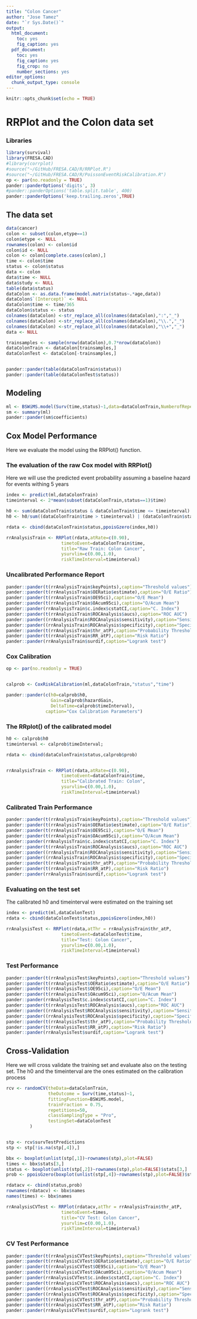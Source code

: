 ```yaml
---
title: "Colon Cancer"
author: "Jose Tamez"
date: "`r Sys.Date()`"
output:
  html_document: 
    toc: yes
    fig_caption: yes
  pdf_document: 
    toc: yes
    fig_caption: yes
    fig_crop: no
    number_sections: yes
editor_options:
  chunk_output_type: console
---
```


```r
knitr::opts_chunk$set(echo = TRUE)
```
# RRPlot and the Colon data set

### Libraries
```r
library(survival)
library(FRESA.CAD)
#library(corrplot)
#source("~/GitHub/FRESA.CAD/R/RRPlot.R")
#source("~/GitHub/FRESA.CAD/R/PoissonEventRiskCalibration.R")
op <- par(no.readonly = TRUE)
pander::panderOptions('digits', 3)
#pander::panderOptions('table.split.table', 400)
pander::panderOptions('keep.trailing.zeros',TRUE)


```
## The data set

```r
data(cancer)
colon <- subset(colon,etype==1)
colon$etype <- NULL
rownames(colon) <- colon$id
colon$id <- NULL
colon <- colon[complete.cases(colon),]
time <- colon$time
status <- colon$status
data <- colon
data$time <- NULL
data$study <- NULL
table(data$status)
dataColon <- as.data.frame(model.matrix(status~.*age,data))
dataColon$`(Intercept)` <- NULL
dataColon$time <- time/365
dataColon$status <- status
colnames(dataColon) <-str_replace_all(colnames(dataColon),":","_")
colnames(dataColon) <-str_replace_all(colnames(dataColon),"\\.","_")
colnames(dataColon) <-str_replace_all(colnames(dataColon),"\\+","_")
data <- NULL

trainsamples <- sample(nrow(dataColon),0.7*nrow(dataColon))
dataColonTrain <- dataColon[trainsamples,]
dataColonTest <- dataColon[-trainsamples,]


pander::pander(table(dataColonTrain$status))
pander::pander(table(dataColonTest$status))


```

## Modeling
```r
ml <- BSWiMS.model(Surv(time,status)~1,data=dataColonTrain,NumberofRepeats = 10)
sm <- summary(ml)
pander::pander(sm$coefficients)
```

## Cox Model Performance

Here we evaluate the model using the RRPlot() function.

### The evaluation of the raw Cox model with RRPlot()

Here we will use the predicted event probability assuming a baseline hazard for events withing 5 years

```r

index <- predict(ml,dataColonTrain)
timeinterval <- 2*mean(subset(dataColonTrain,status==1)$time)

h0 <- sum(dataColonTrain$status & dataColonTrain$time <= timeinterval)
h0 <- h0/sum((dataColonTrain$time > timeinterval) | (dataColonTrain$status==1))

rdata <- cbind(dataColonTrain$status,ppoisGzero(index,h0))

rrAnalysisTrain <- RRPlot(rdata,atRate=c(0.90),
                     timetoEvent=dataColonTrain$time,
                     title="Raw Train: Colon Cancer",
                     ysurvlim=c(0.00,1.0),
                     riskTimeInterval=timeinterval)

```


### Uncalibrated Performance Report

```r

pander::pander(t(rrAnalysisTrain$keyPoints),caption="Threshold values")
pander::pander(t(rrAnalysisTrain$OERatio$estimate),caption="O/E Ratio")
pander::pander(t(rrAnalysisTrain$OE95ci),caption="O/E Mean")
pander::pander(t(rrAnalysisTrain$OAcum95ci),caption="O/Acum Mean")
pander::pander(rrAnalysisTrain$c.index$cstatCI,caption="C. Index")
pander::pander(t(rrAnalysisTrain$ROCAnalysis$aucs),caption="ROC AUC")
pander::pander((rrAnalysisTrain$ROCAnalysis$sensitivity),caption="Sensitivity")
pander::pander((rrAnalysisTrain$ROCAnalysis$specificity),caption="Specificity")
pander::pander(t(rrAnalysisTrain$thr_atP),caption="Probability Thresholds")
pander::pander(t(rrAnalysisTrain$RR_atP),caption="Risk Ratio")
pander::pander(rrAnalysisTrain$surdif,caption="Logrank test")

```



### Cox Calibration

```r
op <- par(no.readonly = TRUE)


calprob <- CoxRiskCalibration(ml,dataColonTrain,"status","time")

pander::pander(c(h0=calprob$h0,
                 Gain=calprob$hazardGain,
                 DeltaTime=calprob$timeInterval),
               caption="Cox Calibration Parameters")

```

### The RRplot() of the calibrated model

```r
h0 <- calprob$h0
timeinterval <- calprob$timeInterval;

rdata <- cbind(dataColonTrain$status,calprob$prob)


rrAnalysisTrain <- RRPlot(rdata,atRate=c(0.90),
                     timetoEvent=dataColonTrain$time,
                     title="Calibrated Train: Colon",
                     ysurvlim=c(0.00,1.0),
                     riskTimeInterval=timeinterval)

```

### Calibrated Train Performance

```r

pander::pander(t(rrAnalysisTrain$keyPoints),caption="Threshold values")
pander::pander(t(rrAnalysisTrain$OERatio$estimate),caption="O/E Ratio")
pander::pander(t(rrAnalysisTrain$OE95ci),caption="O/E Mean")
pander::pander(t(rrAnalysisTrain$OAcum95ci),caption="O/Acum Mean")
pander::pander(rrAnalysisTrain$c.index$cstatCI,caption="C. Index")
pander::pander(t(rrAnalysisTrain$ROCAnalysis$aucs),caption="ROC AUC")
pander::pander((rrAnalysisTrain$ROCAnalysis$sensitivity),caption="Sensitivity")
pander::pander((rrAnalysisTrain$ROCAnalysis$specificity),caption="Specificity")
pander::pander(t(rrAnalysisTrain$thr_atP),caption="Probability Thresholds")
pander::pander(t(rrAnalysisTrain$RR_atP),caption="Risk Ratio")
pander::pander(rrAnalysisTrain$surdif,caption="Logrank test")

```

### Evaluating on the test set

The calibrated h0 and timeinterval were estimated on the training set

```r

index <- predict(ml,dataColonTest)
rdata <- cbind(dataColonTest$status,ppoisGzero(index,h0))

rrAnalysisTest <- RRPlot(rdata,atThr = rrAnalysisTrain$thr_atP,
                     timetoEvent=dataColonTest$time,
                     title="Test: Colon Cancer",
                     ysurvlim=c(0.00,1.0),
                     riskTimeInterval=timeinterval)

```

### Test Performance

```r

pander::pander(t(rrAnalysisTest$keyPoints),caption="Threshold values")
pander::pander(t(rrAnalysisTest$OERatio$estimate),caption="O/E Ratio")
pander::pander(t(rrAnalysisTest$OE95ci),caption="O/E Mean")
pander::pander(t(rrAnalysisTest$OAcum95ci),caption="O/Acum Mean")
pander::pander(rrAnalysisTest$c.index$cstatCI,caption="C. Index")
pander::pander(t(rrAnalysisTest$ROCAnalysis$aucs),caption="ROC AUC")
pander::pander((rrAnalysisTest$ROCAnalysis$sensitivity),caption="Sensitivity")
pander::pander((rrAnalysisTest$ROCAnalysis$specificity),caption="Specificity")
pander::pander(t(rrAnalysisTest$thr_atP),caption="Probability Thresholds")
pander::pander(t(rrAnalysisTest$RR_atP),caption="Risk Ratio")
pander::pander(rrAnalysisTest$surdif,caption="Logrank test")

```

## Cross-Validation

Here we will cross validate the training set and evaluate also on the testing set.
The h0 and the timeinterval are the ones estimated on the calibration process

```r

rcv <- randomCV(theData=dataColonTrain,
                theOutcome = Surv(time,status)~1,
                fittingFunction=BSWiMS.model, 
                trainFraction = 0.75,
                repetitions=50,
                classSamplingType = "Pro",
                testingSet=dataColonTest
         )


stp <- rcv$survTestPredictions
stp <- stp[!is.na(stp[,4]),]

bbx <- boxplot(unlist(stp[,1])~rownames(stp),plot=FALSE)
times <- bbx$stats[3,]
status <- boxplot(unlist(stp[,2])~rownames(stp),plot=FALSE)$stats[3,]
prob <- ppoisGzero(boxplot(unlist(stp[,4])~rownames(stp),plot=FALSE)$stats[3,],h0)

rdatacv <- cbind(status,prob)
rownames(rdatacv) <- bbx$names
names(times) <- bbx$names

rrAnalysisCVTest <- RRPlot(rdatacv,atThr = rrAnalysisTrain$thr_atP,
                     timetoEvent=times,
                     title="CV Test: Colon Cancer",
                     ysurvlim=c(0.00,1.0),
                     riskTimeInterval=timeinterval)

```

### CV Test Performance

```r
pander::pander(t(rrAnalysisCVTest$keyPoints),caption="Threshold values")
pander::pander(t(rrAnalysisCVTest$OERatio$estimate),caption="O/E Ratio")
pander::pander(t(rrAnalysisCVTest$OE95ci),caption="O/E Mean")
pander::pander(t(rrAnalysisCVTest$OAcum95ci),caption="O/Acum Mean")
pander::pander(rrAnalysisCVTest$c.index$cstatCI,caption="C. Index")
pander::pander(t(rrAnalysisCVTest$ROCAnalysis$aucs),caption="ROC AUC")
pander::pander((rrAnalysisCVTest$ROCAnalysis$sensitivity),caption="Sensitivity")
pander::pander((rrAnalysisCVTest$ROCAnalysis$specificity),caption="Specificity")
pander::pander(t(rrAnalysisCVTest$thr_atP),caption="Probability Thresholds")
pander::pander(t(rrAnalysisCVTest$RR_atP),caption="Risk Ratio")
pander::pander(rrAnalysisCVTest$surdif,caption="Logrank test")

```

